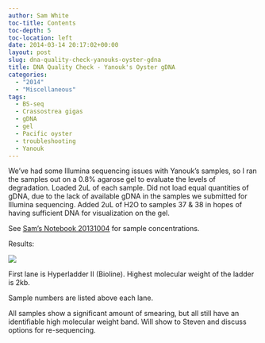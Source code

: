 ```yaml
---
author: Sam White
toc-title: Contents
toc-depth: 5
toc-location: left
date: 2014-03-14 20:17:02+00:00
layout: post
slug: dna-quality-check-yanouks-oyster-gdna
title: DNA Quality Check - Yanouk's Oyster gDNA
categories:
  - "2014"
  - "Miscellaneous"
tags:
  - BS-seq
  - Crassostrea gigas
  - gDNA
  - gel
  - Pacific oyster
  - troubleshooting
  - Yanouk
---
```


We've had some Illumina sequencing issues with Yanouk's samples, so I ran the samples out on a 0.8% agarose gel to evaluate the levels of degradation. Loaded 2uL of each sample. Did not load equal quantities of gDNA, due to the lack of available gDNA in the samples we submitted for Illumina sequencing. Added 2uL of H2O to samples 37 & 38 in hopes of having sufficient DNA for visualization on the gel.

See [Sam's Notebook 20131004](/Sam%27s+Working+Notebook+July+-+December+2013#sjw20131004) for sample concentrations.

Results:

![](https://eagle.fish.washington.edu/Arabidopsis/20140314%20-%20Yanouk%20gDNA%20gel.jpg)

First lane is Hyperladder II (Bioline). Highest molecular weight of the ladder is 2kb.

Sample numbers are listed above each lane.

All samples show a significant amount of smearing, but all still have an identifiable high molecular weight band. Will show to Steven and discuss options for re-sequencing.
